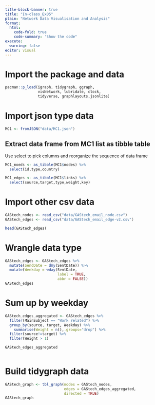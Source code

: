 ```yaml
---
title-block-banner: true
title: "In-class_Ex05"
plain: "Network Data Visualisation and Analysis"
format: 
  html: 
    code-fold: true
    code-summary: "Show the code"
execute: 
  warning: false
editor: visual
---
```


# Import the package and data

```r
pacman::p_load(igraph, tidygraph, ggraph, 
               visNetwork, lubridate, clock,
               tidyverse, graphlayouts,jsonlite)
```

# Import json type data

```r
MC1 <- fromJSON("data/MC1.json")

```

## Extract data frame from MC1 list as tibble table

Use select to pick columns and reorganize the sequence of data frame

```r
MC1_noeds <- as_tibble(MC1$nodes) %>% 
  select(id,type,country)
```

```r
MC1_edges <- as_tibble(MC1$links) %>% 
  select(source,target,type,weight,key)
```

# Import other csv data

```r
GAStech_nodes <- read_csv("data/GAStech_email_node.csv")
GAStech_edges <- read_csv("data/GAStech_email_edge-v2.csv")
```

```r
head(GAStech_edges)
```

# Wrangle data type

```r
GAStech_edges <- GAStech_edges %>% 
  mutate(SendDate = dmy(SentDate)) %>% 
  mutate(Weekday = wday(SentDate,
                        label = TRUE,
                        abbr = FALSE))
GAStech_edges

```

# Sum up by weekday

```r
GAStech_edges_aggregated <- GAStech_edges %>%
  filter(MainSubject == "Work related") %>%
  group_by(source, target, Weekday) %>%
    summarise(Weight = n(),.groups="drop") %>%
  filter(source!=target) %>%
  filter(Weight > 1) 

GAStech_edges_aggregated
  
```

# Build tidygraph data

```r
GAStech_graph <- tbl_graph(nodes = GAStech_nodes,
                           edges = GAStech_edges_aggregated,
                           directed = TRUE)
GAStech_graph
```
